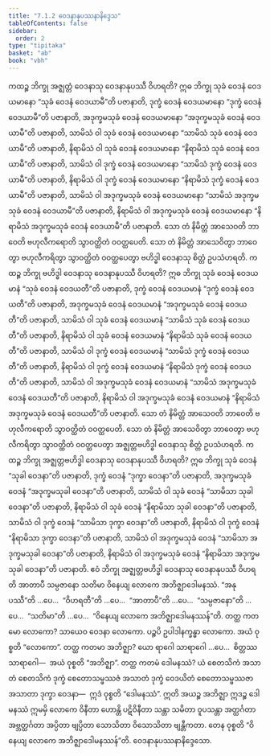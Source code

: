 ```yaml
---
title: "7.1.2 ဝေဒနာနုပဿနာနိဒ္ဒေသ"
tableOfContents: false
sidebar:
  order: 2
type: "tipitaka"
basket: "ab"
book: "vbh"
---
```



<DynamicBreadcrumb />

<Division number="363" book="vbh">

<Paragraph number="1346" book="vbh">
ကထဉ္စ ဘိက္ခု အဇ္ဈတ္တံ ဝေဒနာသု ဝေဒနာနုပဿီ ဝိဟရတိ? ဣဓ ဘိက္ခု သုခံ ဝေဒနံ ဝေဒယမာနော “သုခံ ဝေဒနံ ဝေဒယာမီ”တိ ပဇာနာတိ, ဒုက္ခံ ဝေဒနံ ဝေဒယမာနော “ဒုက္ခံ ဝေဒနံ ဝေဒယာမီ”တိ ပဇာနာတိ, အဒုက္ခမသုခံ ဝေဒနံ ဝေဒယမာနော “အဒုက္ခမသုခံ ဝေဒနံ ဝေဒယာမီ”တိ ပဇာနာတိ, သာမိသံ ဝါ သုခံ ဝေဒနံ ဝေဒယမာနော “သာမိသံ သုခံ ဝေဒနံ ဝေဒယာမီ”တိ ပဇာနာတိ, နိရာမိသံ ဝါ သုခံ ဝေဒနံ ဝေဒယမာနော “နိရာမိသံ သုခံ ဝေဒနံ ဝေဒယာမီ”တိ ပဇာနာတိ, သာမိသံ ဝါ ဒုက္ခံ ဝေဒနံ ဝေဒယမာနော “သာမိသံ ဒုက္ခံ ဝေဒနံ ဝေဒယာမီ”တိ ပဇာနာတိ, နိရာမိသံ ဝါ ဒုက္ခံ ဝေဒနံ ဝေဒယမာနော “နိရာမိသံ ဒုက္ခံ ဝေဒနံ ဝေဒယာမီ”တိ ပဇာနာတိ, သာမိသံ ဝါ အဒုက္ခမသုခံ ဝေဒနံ ဝေဒယမာနော “သာမိသံ အဒုက္ခမသုခံ ဝေဒနံ ဝေဒယာမီ”တိ ပဇာနာတိ, နိရာမိသံ ဝါ အဒုက္ခမသုခံ ဝေဒနံ ဝေဒယမာနော “နိရာမိသံ အဒုက္ခမသုခံ ဝေဒနံ ဝေဒယာမီ”တိ ပဇာနာတိ. သော တံ နိမိတ္တံ အာသေဝတိ ဘာဝေတိ ဗဟုလီကရောတိ သွာဝတ္ထိတံ ဝဝတ္ထပေတိ. သော တံ နိမိတ္တံ အာသေဝိတွာ ဘာဝေတွာ ဗဟုလီကရိတွာ သွာဝတ္ထိတံ ဝဝတ္ထပေတွာ ဗဟိဒ္ဓါ ဝေဒနာသု စိတ္တံ ဥပသံဟရတိ.
</Paragraph>

<Paragraph number="1347" book="vbh">
ကထဉ္စ ဘိက္ခု ဗဟိဒ္ဓါ ဝေဒနာသု ဝေဒနာနုပဿီ ဝိဟရတိ? ဣဓ ဘိက္ခု သုခံ ဝေဒနံ ဝေဒယမာနံ “သုခံ ဝေဒနံ ဝေဒယတီ”တိ ပဇာနာတိ, ဒုက္ခံ ဝေဒနံ ဝေဒယမာနံ “ဒုက္ခံ ဝေဒနံ ဝေဒယတီ”တိ ပဇာနာတိ, အဒုက္ခမသုခံ ဝေဒနံ ဝေဒယမာနံ “အဒုက္ခမသုခံ ဝေဒနံ ဝေဒယတီ”တိ ပဇာနာတိ, သာမိသံ ဝါ သုခံ ဝေဒနံ ဝေဒယမာနံ “သာမိသံ သုခံ ဝေဒနံ ဝေဒယတီ”တိ ပဇာနာတိ, နိရာမိသံ ဝါ သုခံ ဝေဒနံ ဝေဒယမာနံ “နိရာမိသံ သုခံ ဝေဒနံ ဝေဒယတီ”တိ ပဇာနာတိ, သာမိသံ ဝါ ဒုက္ခံ ဝေဒနံ ဝေဒယမာနံ “သာမိသံ ဒုက္ခံ ဝေဒနံ ဝေဒယတီ”တိ ပဇာနာတိ, နိရာမိသံ ဝါ ဒုက္ခံ ဝေဒနံ ဝေဒယမာနံ “နိရာမိသံ ဒုက္ခံ ဝေဒနံ ဝေဒယတီ”တိ ပဇာနာတိ, သာမိသံ ဝါ အဒုက္ခမသုခံ ဝေဒနံ ဝေဒယမာနံ “သာမိသံ အဒုက္ခမသုခံ ဝေဒနံ ဝေဒယတီ”တိ ပဇာနာတိ, နိရာမိသံ ဝါ အဒုက္ခမသုခံ ဝေဒနံ ဝေဒယမာနံ “နိရာမိသံ အဒုက္ခမသုခံ ဝေဒနံ ဝေဒယတီ”တိ ပဇာနာတိ. သော တံ နိမိတ္တံ အာသေဝတိ ဘာဝေတိ ဗဟုလီကရောတိ သွာဝတ္ထိတံ ဝဝတ္ထပေတိ. သော တံ နိမိတ္တံ အာသေဝိတွာ ဘာဝေတွာ ဗဟုလီကရိတွာ သွာဝတ္ထိတံ ဝဝတ္ထပေတွာ အဇ္ဈတ္တဗဟိဒ္ဓါ ဝေဒနာသု စိတ္တံ ဥပသံဟရတိ.
</Paragraph>

<Paragraph number="1348" book="vbh">
ကထဉ္စ ဘိက္ခု အဇ္ဈတ္တဗဟိဒ္ဓါ ဝေဒနာသု ဝေဒနာနုပဿီ ဝိဟရတိ? ဣဓ ဘိက္ခု သုခံ ဝေဒနံ “သုခါ ဝေဒနာ”တိ ပဇာနာတိ, ဒုက္ခံ ဝေဒနံ “ဒုက္ခာ ဝေဒနာ”တိ ပဇာနာတိ, အဒုက္ခမသုခံ ဝေဒနံ “အဒုက္ခမသုခါ ဝေဒနာ”တိ ပဇာနာတိ, သာမိသံ ဝါ သုခံ ဝေဒနံ “သာမိသာ သုခါ ဝေဒနာ”တိ ပဇာနာတိ, နိရာမိသံ ဝါ သုခံ ဝေဒနံ “နိရာမိသာ သုခါ ဝေဒနာ”တိ ပဇာနာတိ, သာမိသံ ဝါ ဒုက္ခံ ဝေဒနံ “သာမိသာ ဒုက္ခာ ဝေဒနာ”တိ ပဇာနာတိ, နိရာမိသံ ဝါ ဒုက္ခံ ဝေဒနံ “နိရာမိသာ ဒုက္ခာ ဝေဒနာ”တိ ပဇာနာတိ, သာမိသံ ဝါ အဒုက္ခမသုခံ ဝေဒနံ “သာမိသာ အဒုက္ခမသုခါ ဝေဒနာ”တိ ပဇာနာတိ, နိရာမိသံ ဝါ အဒုက္ခမသုခံ ဝေဒနံ “နိရာမိသာ အဒုက္ခမသုခါ ဝေဒနာ”တိ ပဇာနာတိ. ဧဝံ ဘိက္ခု အဇ္ဈတ္တဗဟိဒ္ဓါ ဝေဒနာသု ဝေဒနာနုပဿီ ဝိဟရတိ အာတာပီ သမ္ပဇာနော သတိမာ ဝိနေယျ လောကေ အဘိဇ္ဈာဒေါမနဿံ.
</Paragraph>

</Division>
<Division number="364" book="vbh">

<Paragraph number="1349" book="vbh">
“အနုပဿီ”တိ …ပေ…  “ဝိဟရတီ”တိ …ပေ…  “အာတာပီ”တိ …ပေ…  “သမ္ပဇာနော”တိ …ပေ…  “သတိမာ”တိ …ပေ…  “ဝိနေယျ လောကေ အဘိဇ္ဈာဒေါမနဿန်”တိ. တတ္ထ ကတမော လောကော? သာယေဝ ဝေဒနာ လောကော. ပဉ္စပိ ဥပါဒါနက္ခန္ဓာ လောကော. အယံ ဝုစ္စတိ “လောကော”. တတ္ထ ကတမာ အဘိဇ္ဈာ? ယော ရာဂေါ သာရာဂေါ …ပေ…  စိတ္တဿ သာရာဂေါ—  အယံ ဝုစ္စတိ “အဘိဇ္ဈာ”. တတ္ထ ကတမံ ဒေါမနဿံ? ယံ စေတသိကံ အသာတံ စေတသိကံ ဒုက္ခံ စေတောသမ္ဖဿဇံ အသာတံ ဒုက္ခံ ဝေဒယိတံ စေတောသမ္ဖဿဇာ အသာတာ ဒုက္ခာ ဝေဒနာ—  ဣဒံ ဝုစ္စတိ “ဒေါမနဿံ”. ဣတိ အယဉ္စ အဘိဇ္ဈာ ဣဒဉ္စ ဒေါမနဿံ ဣမမှိ လောကေ ဝိနီတာ ဟောန္တိ ပဋိဝိနီတာ သန္တာ သမိတာ ဝူပသန္တာ အတ္ထင်္ဂတာ အဗ္ဘတ္ထင်္ဂတာ အပ္ပိတာ ဗျပ္ပိတာ သောသိတာ ဝိသောသိတာ ဗျန္တီကတာ. တေန ဝုစ္စတိ “ဝိနေယျ လောကေ အဘိဇ္ဈာဒေါမနဿန်”တိ.

</Paragraph>
</Division>

<Paragraph number="1350" type="center" book="vbh">
ဝေဒနာနုပဿနာနိဒ္ဒေသော.
</Paragraph>